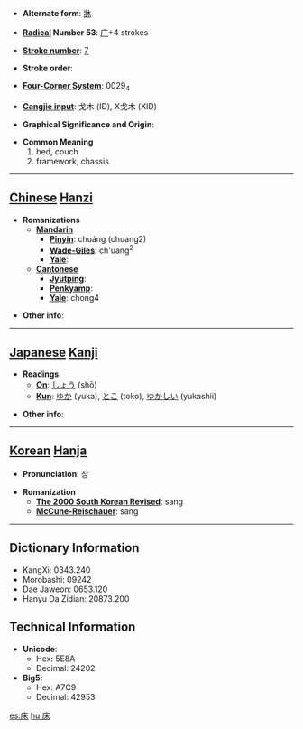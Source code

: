 * '''Alternate form''': [[牀]]

* '''[[Wiktionary:Chinese radical index| Radical]] Number 53''': [[Wiktionary:Chinese radical index 广|广]]+4 strokes

* '''[[Wiktionary:Chinese total strokes index|Stroke number]]''': [[Wiktionary:Chinese total strokes index 7|7]]

* '''Stroke order''': 

* '''[[Wiktionary:Chinese four corner index|Four-Corner System]]''': 0029<sub>4</sub>

* '''[[Wiktionary:Chinese Cangjie index|Cangjie input]]''': 戈木 (ID), X戈木 (XID)

* '''Graphical Significance and Origin''': 

* '''Common Meaning'''
*#bed, couch
*# framework, chassis


----

== [[Chinese]] [[Hanzi]] ==

* '''Romanizations'''
** '''[[Mandarin]]'''
*** '''[[Pinyin]]''': chuáng (chuang2)
*** '''[[Wade-Giles]]''': ch'uang<sup>2</sup>
*** '''[[Yale]]''': 
** '''[[Cantonese]]'''
*** '''[[Jyutping]]''':
*** '''[[Penkyamp]]''': 
*** '''[[Yale]]''': chong4

* '''Other info''': 

----

== [[Japanese]] [[Kanji]] ==

* '''Readings'''
** '''[[On]]''': [[しょう]] (shō)
** '''[[Kun]]''': [[ゆか]] (yuka), [[とこ]] (toko), [[ゆかしい]] (yukashii)

* '''Other info''':  

----

== [[Korean]] [[Hanja]] ==

* '''Pronunciation''': 상

* '''Romanization'''
** '''[[The 2000 South Korean Revised Romanization|The 2000 South Korean Revised]]''': sang
** '''[[McCune-Reischauer]]''': sang

----

== Dictionary Information ==

* KangXi: 0343.240
* Morobashi: 09242
* Dae Jaweon: 0653.120
* Hanyu Da Zidian: 20873.200

== Technical Information ==

* '''Unicode''':
** Hex: 5E8A
** Decimal: 24202
* '''Big5''':
** Hex: A7C9
** Decimal: 42953

[[es:床]]
[[hu:床]]